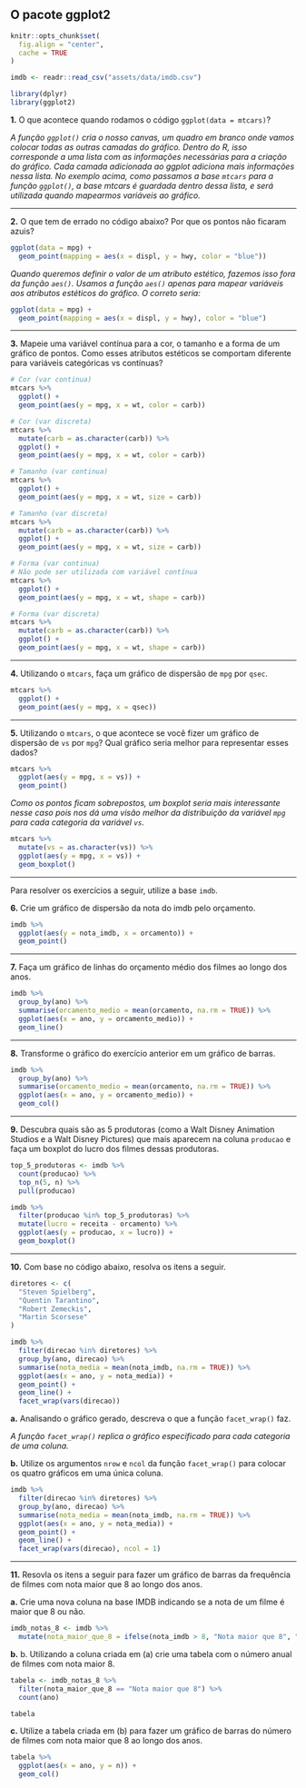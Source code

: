 ## O pacote ggplot2

```r
knitr::opts_chunk$set(
  fig.align = "center",
  cache = TRUE
)

imdb <- readr::read_csv("assets/data/imdb.csv")
```

```r
library(dplyr)
library(ggplot2)
```

**1.** O que acontece quando rodamos o código `ggplot(data = mtcars)`?

*A função `ggplot()` cria o nosso canvas, um quadro em branco onde vamos colocar todas as outras camadas do gráfico. Dentro do R, isso corresponde a uma lista com as informações necessárias para a criação do gráfico. Cada camada adicionada ao ggplot adiciona mais informações nessa lista. No exemplo acima, como passamos a base `mtcars` para a função `ggplot()`, a base mtcars é guardada dentro dessa lista, e será utilizada quando mapearmos variáveis ao gráfico.*

---

**2.** O que tem de errado no código abaixo? Por que os pontos não ficaram azuis?

```r
ggplot(data = mpg) + 
  geom_point(mapping = aes(x = displ, y = hwy, color = "blue"))
```

*Quando queremos definir o valor de um atributo estético, fazemos isso fora da função `aes()`. Usamos a função `aes()` apenas para mapear variáveis aos atributos estéticos do gráfico. O correto seria:*

```r
ggplot(data = mpg) + 
  geom_point(mapping = aes(x = displ, y = hwy), color = "blue")
```

---

**3.** Mapeie uma variável contínua para a cor, o tamanho e a forma de um gráfico de pontos. Como esses atributos estéticos se comportam diferente para variáveis categóricas vs contínuas?

```r
# Cor (var continua)
mtcars %>% 
  ggplot() +
  geom_point(aes(y = mpg, x = wt, color = carb))

# Cor (var discreta)
mtcars %>% 
  mutate(carb = as.character(carb)) %>% 
  ggplot() +
  geom_point(aes(y = mpg, x = wt, color = carb))
```


```r
# Tamanho (var continua)
mtcars %>% 
  ggplot() +
  geom_point(aes(y = mpg, x = wt, size = carb))

# Tamanho (var discreta)
mtcars %>% 
  mutate(carb = as.character(carb)) %>% 
  ggplot() +
  geom_point(aes(y = mpg, x = wt, size = carb))
```


```r
# Forma (var continua)
# Não pode ser utilizada com variável contínua
mtcars %>% 
  ggplot() +
  geom_point(aes(y = mpg, x = wt, shape = carb))
```


```r
# Forma (var discreta)
mtcars %>% 
  mutate(carb = as.character(carb)) %>%
  ggplot() +
  geom_point(aes(y = mpg, x = wt, shape = carb))
```


---

**4.** Utilizando o `mtcars`, faça um gráfico de dispersão de `mpg` por `qsec`.

```r
mtcars %>% 
  ggplot() +
  geom_point(aes(y = mpg, x = qsec))
```


---

**5.** Utilizando o `mtcars`, o que acontece se você fizer um gráfico de dispersão de `vs` por `mpg`? Qual gráfico seria melhor para representar esses dados?

```r
mtcars %>% 
  ggplot(aes(y = mpg, x = vs)) +
  geom_point()
```

*Como os pontos ficam sobrepostos, um boxplot seria mais interessante nesse caso pois nos dá uma visão melhor da distribuição da variável `mpg` para cada categoria da variável `vs`.*

```r
mtcars %>% 
  mutate(vs = as.character(vs)) %>% 
  ggplot(aes(y = mpg, x = vs)) +
  geom_boxplot()
```

---

Para resolver os exercícios a seguir, utilize a base `imdb`.

**6.** Crie um gráfico de dispersão da nota do imdb pelo orçamento.

```r
imdb %>% 
  ggplot(aes(y = nota_imdb, x = orcamento)) +
  geom_point()
```


---

**7.** Faça um gráfico de linhas do orçamento médio dos filmes ao longo dos anos.

```r
imdb %>% 
  group_by(ano) %>% 
  summarise(orcamento_medio = mean(orcamento, na.rm = TRUE)) %>% 
  ggplot(aes(x = ano, y = orcamento_medio)) +
  geom_line()
```

---

**8.** Transforme o gráfico do exercício anterior em um gráfico de barras.

```r
imdb %>% 
  group_by(ano) %>% 
  summarise(orcamento_medio = mean(orcamento, na.rm = TRUE)) %>% 
  ggplot(aes(x = ano, y = orcamento_medio)) +
  geom_col()
```


---

**9.** Descubra quais são as 5 produtoras (como a Walt Disney Animation Studios e a Walt Disney Pictures) que mais aparecem na coluna `producao` e faça um boxplot do lucro dos filmes dessas produtoras.

```r
top_5_produtoras <- imdb %>% 
  count(producao) %>% 
  top_n(5, n) %>% 
  pull(producao)

imdb %>% 
  filter(producao %in% top_5_produtoras) %>% 
  mutate(lucro = receita - orcamento) %>% 
  ggplot(aes(y = producao, x = lucro)) +
  geom_boxplot()
```


---

**10.** Com base no código abaixo, resolva os itens a seguir.

```r
diretores <- c(
  "Steven Spielberg", 
  "Quentin Tarantino", 
  "Robert Zemeckis",
  "Martin Scorsese"
)

imdb %>% 
  filter(direcao %in% diretores) %>% 
  group_by(ano, direcao) %>% 
  summarise(nota_media = mean(nota_imdb, na.rm = TRUE)) %>% 
  ggplot(aes(x = ano, y = nota_media)) +
  geom_point() +
  geom_line() +
  facet_wrap(vars(direcao))
```

**a.** Analisando o gráfico gerado, descreva o que a função `facet_wrap()` faz.

*A função `facet_wrap()` replica o gráfico especificado para cada categoria de uma coluna.*

**b.** Utilize os argumentos `nrow` e `ncol` da função `facet_wrap()` para colocar os quatro gráficos em uma única coluna.

```r
imdb %>% 
  filter(direcao %in% diretores) %>% 
  group_by(ano, direcao) %>% 
  summarise(nota_media = mean(nota_imdb, na.rm = TRUE)) %>% 
  ggplot(aes(x = ano, y = nota_media)) +
  geom_point() +
  geom_line() +
  facet_wrap(vars(direcao), ncol = 1)
```

---

**11.** Resovla os itens a seguir para fazer um gráfico de barras da frequência de filmes com nota maior que 8 ao longo dos anos.

**a.** Crie uma nova coluna na base IMDB indicando se a nota de um filme é maior que 8 ou não.

```r
imdb_notas_8 <- imdb %>%
  mutate(nota_maior_que_8 = ifelse(nota_imdb > 8, "Nota maior que 8", "Nota menor que 8"))
```


**b.** b. Utilizando a coluna criada em (a) crie uma tabela com o número anual de filmes com nota maior 8.

```r
tabela <- imdb_notas_8 %>%
  filter(nota_maior_que_8 == "Nota maior que 8") %>%
  count(ano)

tabela
```


**c.** Utilize a tabela criada em (b) para fazer um gráfico de barras do número de filmes com nota maior que 8 ao longo dos anos.

```r
tabela %>%
  ggplot(aes(x = ano, y = n)) +
  geom_col()
```

